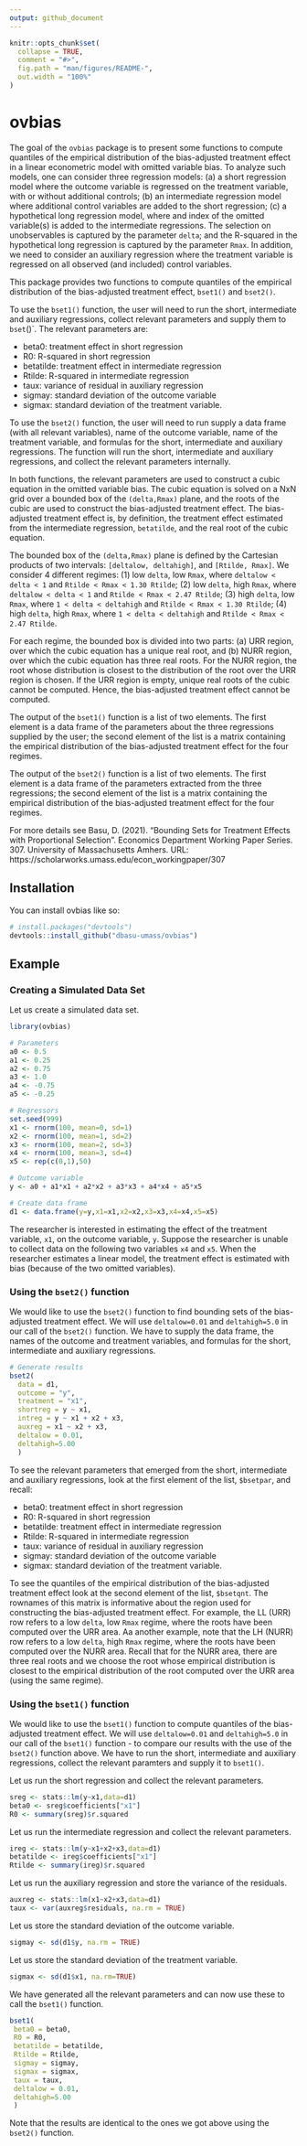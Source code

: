 ```yaml
---
output: github_document
---
```


<!-- README.md is generated from README.Rmd. Please edit that file -->

```r
knitr::opts_chunk$set(
  collapse = TRUE,
  comment = "#>",
  fig.path = "man/figures/README-",
  out.width = "100%"
)
```
# ovbias

<!-- badges: start -->
<!-- badges: end -->

The goal of the `ovbias` package is to present some functions to compute quantiles of the empirical distribution of the bias-adjusted treatment effect in a linear econometric model with omitted variable bias. To analyze such models, one can consider three regression models: (a) a short regression model where the outcome variable is regressed on the treatment variable, with or without additional controls; (b) an intermediate regression model where additional control variables are added to the short regression; (c) a hypothetical long regression model, where and index of the omitted variable(s) is added to the intermediate regressions. The selection on unobservables is captured by the parameter `delta`; and the R-squared in the hypothetical long regression is captured by the parameter `Rmax`. In addition, we need to consider an auxiliary regression where the treatment variable is regressed on all observed (and included) control variables.

This package provides two functions to compute quantiles of the empirical distribution of the bias-adjusted treatment effect, `bset1()` and `bset2()`. 

To use the `bset1()` function, the user will need to run the short, intermediate and auxiliary regressions, collect relevant parameters and supply them to `bset`()`. The relevant parameters are:

* beta0: treatment effect in short regression
* R0: R-squared in short regression
* betatilde: treatment effect in intermediate regression
* Rtilde: R-squared in intermediate regression
* taux: variance of residual in auxiliary regression
* sigmay: standard deviation of the outcome variable
* sigmax: standard deviation of the treatment variable.


To use the `bset2()` function, the user will need to run supply a data frame (with all relevant variables), name of the outcome variable, name of the treatment variable, and formulas for the short, intermediate and auxiliary regressions. The function will run the short, intermediate and auxiliary regressions, and collect the relevant parameters internally. 

In both functions, the relevant parameters are used to construct a cubic equation in the omitted variable bias. The cubic equation is solved on a NxN grid over a bounded box of the `(delta,Rmax)` plane, and the roots of the cubic are used to construct the bias-adjusted treatment effect. The bias-adjusted treatment effect is, by definition, the treatment effect estimated from the intermediate regression, `betatilde`, and the real root of the cubic equation.

The bounded box of the `(delta,Rmax)` plane is defined by the Cartesian products of two intervals: `[deltalow, deltahigh]`, and `[Rtilde, Rmax]`. We consider 4 different regimes: (1) low `delta`, low `Rmax`, where `deltalow < delta < 1` and `Rtilde < Rmax < 1.30 Rtilde`; (2) low `delta`, high `Rmax`, where `deltalow < delta < 1` and `Rtilde < Rmax < 2.47 Rtilde`; (3) high `delta`, low `Rmax`, where `1 < delta < deltahigh` and `Rtilde < Rmax < 1.30 Rtilde`; (4) high `delta`, high `Rmax`, where `1 < delta < deltahigh` and `Rtilde < Rmax < 2.47 Rtilde`.

For each regime, the bounded box is divided into two parts: (a) URR region, over which the cubic equation has a unique real root, and (b) NURR region, over which the cubic equation has three real roots. For the NURR region, the root whose distribution is closest to the distribution of the root over the URR region is chosen. If the URR region is empty, unique real roots of the cubic cannot be computed. Hence, the bias-adjusted treatment effect cannot be computed.

The output of the `bset1()` function is a list of two elements. The first element is a data frame of the parameters about the three regressions supplied by the user; the second element of the list is a matrix containing the empirical distribution of the bias-adjusted treatment effect for the four regimes.

The output of the `bset2()` function is a list of two elements. The first element is a data frame of the parameters extracted from the three regressions; the second element of the list is a matrix containing the empirical distribution of the bias-adjusted treatment effect for the four regimes. 

For more details see Basu, D. (2021). "Bounding Sets for Treatment Effects with Proportional Selection". Economics Department Working Paper Series. 307. University of Massachusetts Amhers. URL: https://scholarworks.umass.edu/econ_workingpaper/307  

## Installation

You can install ovbias like so:

``` r
# install.packages("devtools")
devtools::install_github("dbasu-umass/ovbias")
```
## Example

### Creating a Simulated Data Set 

Let us create a simulated data set.

```r
library(ovbias)

# Parameters
a0 <- 0.5
a1 <- 0.25
a2 <- 0.75
a3 <- 1.0
a4 <- -0.75 
a5 <- -0.25

# Regressors
set.seed(999)
x1 <- rnorm(100, mean=0, sd=1)
x2 <- rnorm(100, mean=1, sd=2)
x3 <- rnorm(100, mean=2, sd=3)
x4 <- rnorm(100, mean=3, sd=4)
x5 <- rep(c(0,1),50)

# Outcome variable
y <- a0 + a1*x1 + a2*x2 + a3*x3 + a4*x4 + a5*x5

# Create data frame
d1 <- data.frame(y=y,x1=x1,x2=x2,x3=x3,x4=x4,x5=x5)
```

The researcher is interested in estimating the effect of the treatment variable, `x1`, on the outcome variable, `y`. Suppose the researcher is unable to collect data on the following two variables `x4` and `x5`. When the researcher estimates a linear model, the treatment effect is estimated with bias (because of the two omitted variables). 

### Using the `bset2()` function

We would like to use the `bset2()` function to find bounding sets of the bias-adjusted treatment effect. We will use `deltalow=0.01` and `deltahigh=5.0` in our call of the `bset2()` function. We have to supply the data frame, the names of the outcome and treatment variables, and formulas for the short, intermediate and auxiliary regressions.

```r
# Generate results
bset2(
  data = d1,
  outcome = "y",
  treatment = "x1",
  shortreg = y ~ x1,
  intreg = y ~ x1 + x2 + x3,
  auxreg = x1 ~ x2 + x3, 
  deltalow = 0.01, 
  deltahigh=5.00
  )

```

To see the relevant parameters that emerged from the short, intermediate and auxiliary regressions, look at the first element of the list, `$bsetpar`, and recall:

* beta0: treatment effect in short regression
* R0: R-squared in short regression
* betatilde: treatment effect in intermediate regression
* Rtilde: R-squared in intermediate regression
* taux: variance of residual in auxiliary regression
* sigmay: standard deviation of the outcome variable
* sigmax: standard deviation of the treatment variable.


To see the quantiles of the empirical distribution of the bias-adjusted treatment effect look at the second element of the list, `$bsetqnt`. The rownames of this matrix is informative about the region used for constructing the bias-adjusted treatment effect. For example, the LL (URR) row refers to a low `delta`, low `Rmax` regime, where the roots have been computed over the URR area. Aa another example, note that the LH (NURR) row refers to a low `delta`, high `Rmax` regime, where the roots have been computed over the NURR area. Recall that for the NURR area, there are three real roots and we choose the root whose empirical distribution is closest to the empirical distribution of the root computed over the URR area (using the same regime).

### Using the `bset1()` function

We would like to use the `bset1()` function to compute quantiles of the bias-adjusted treatment effect. We will use `deltalow=0.01` and `deltahigh=5.0` in our call of the `bset1()` function - to compare our results with the use of the `bset2()` function above. We have to run the short, intermediate and auxiliary regressions, collect the relevant paramters and supply it to `bset1()`.

Let us run the short regression and collect the relevant parameters.
```r
sreg <- stats::lm(y~x1,data=d1)
beta0 <- sreg$coefficients["x1"]
R0 <- summary(sreg)$r.squared
```
Let us run the intermediate regression and collect the relevant parameters.
```r
ireg <- stats::lm(y~x1+x2+x3,data=d1)
betatilde <- ireg$coefficients["x1"]
Rtilde <- summary(ireg)$r.squared
```
Let us run the auxiliary regression and store the variance of the residuals.
```r
auxreg <- stats::lm(x1~x2+x3,data=d1)
taux <- var(auxreg$residuals, na.rm = TRUE)
```
Let us store the standard deviation of the outcome variable.
```r
sigmay <- sd(d1$y, na.rm = TRUE)
```
Let us store the standard deviation of the treatment variable.
```r
sigmax <- sd(d1$x1, na.rm=TRUE)
```
We have generated all the relevant parameters and can now use these to call the `bset1()` function.
```r
bset1(
 beta0 = beta0,
 R0 = R0,
 betatilde = betatilde,
 Rtilde = Rtilde,
 sigmay = sigmay,
 sigmax = sigmax,
 taux = taux,
 deltalow = 0.01,
 deltahigh=5.00
 )
```
Note that the results are identical to the ones we got above using the `bset2()` function.
